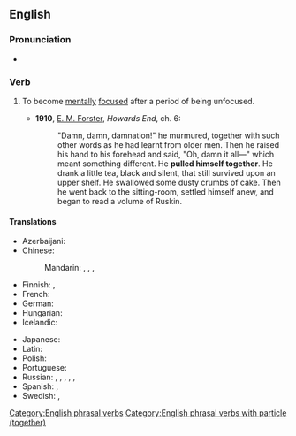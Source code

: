 ==English==

===Pronunciation===
* {{audio|en|En-au-pull oneself together.ogg|Audio (AU)}}

===Verb===
{{en-verb|*}}

# {{lb|en|idiomatic|reflexive}} To become [[mentally]] [[focused]] after a period of being unfocused.
#* '''1910''', [[w:E. M. Forster|E. M. Forster]], ''Howards End'', ch. 6:
#*: "Damn, damn, damnation!" he murmured, together with such other words as he had learnt from older men. Then he raised his hand to his forehead and said, "Oh, damn it all—" which meant something different. He '''pulled himself together'''. He drank a little tea, black and silent, that still survived upon an upper shelf. He swallowed some dusty crumbs of cake. Then he went back to the sitting-room, settled himself anew, and began to read a volume of Ruskin.

====Translations====
{{trans-top|to become mentally focused after a period of being unfocused}}
* Azerbaijani: {{t|az|[[özünü]] [[yığışdırmaq]]}}
* Chinese:
*: Mandarin: {{t|cmn|振作起來|sc=Hani}}, {{t|cmn|振作起来|tr=zhènzuò qǐlái|sc=Hani}}, {{t|cmn|鎮定下來|sc=Hani}}, {{t|cmn|镇定下来|tr=zhèndìng xiàlái|sc=Hani}}
* Finnish: {{t+|fi|ryhdistäytyä}}, {{t|fi|koota itsensä}}
* French: {{t+|fr|ressaisir|alt=se ressaisir}}
* German: {{t+|de|zusammenreißen|alt=sich zusammenreißen}}
* Hungarian: {{t|hu|[[összeszed]]i [[magát]]}}
* Icelandic: {{t|is|stramma sig af}}
{{trans-mid}}
* Japanese: {{t|ja|気を取り直す|tr=きをとりなおす, ki o torinaosu|sc=Jpan}}
* Latin: {{t|la|[[mē]] [[recolligō]]}}
* Polish: {{t|pl|brać się w garść}}
* Portuguese: {{t|pt|recompor-se}}
* Russian: {{t|ru|приходи́ть в себя́|impf}}, {{t+|ru|прийти́ в себя́|pf}}, {{t+|ru|собира́ться|impf}}, {{t+|ru|собра́ться|pf}}, {{t|ru|брать себя́ в ру́ки|impf}}, {{t|ru|взять себя́ в ру́ки|pf}}
* Spanish: {{t|es|recobrar la compostura}}, {{t|es|recomponerse}}
* Swedish: {{t+|sv|samla sig}}, {{t|sv|[[skärpa]] [[sig]]}}
{{trans-bottom}}

[[Category:English phrasal verbs]]
[[Category:English phrasal verbs with particle (together)]]